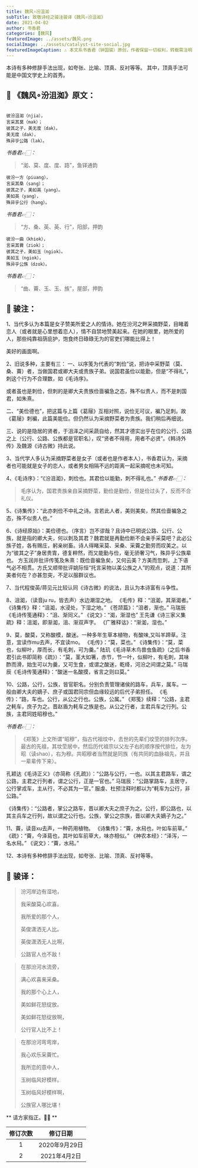 ```yaml
---
title: 魏风∘汾沮洳
subTitle: 致敬诗经之骏注骏译《魏风∘汾沮洳》 
date: 2021-04-02 
author: 书香君
categories: [魏风]
featuredImage: ../assets/魏风.png
socialImage: ../assets/catalyst-site-social.jpg
featuredImageCaption: ⚠️️ 本文系书香君（钟国骏）原创，作者保留一切权利，转载需注明出处。
---
```


本诗有多种修辞手法出现，如夸张、比喻、顶真、反衬等等。
其中，顶真手法可能是中国文学史上的首秀。

## 🌼 《魏风∘汾沮洳》原文：
```

彼汾沮洳（njia），
言采其莫（mak）；
彼其之子，美无度（dak）。
美无度（dak），
殊异乎公路（lak）。

```
*书香君👉🏻：* 

> “洳、莫、度、度、路”，鱼铎通韵

```
彼汾一方（piuang），
言采其桑（sang）；
彼其之子，美如英（yang）。
美如英（yang），
殊异乎公行（hang）。

```
*书香君👉🏻：* 

> “方、桑、英、英、行”，阳部，押韵

```
彼汾一曲（khiok），
言采其藚（ziok）；
彼其之子，美如玉（ngiok）。
美如玉（ngiok），
殊异乎公族（dzok）。

```
*书香君👉🏻：* 

> “曲、藚、玉、玉、族”，屋部，押韵

## 🍁️ 骏注：

1、当代多认为本篇是女子赞美所爱之人的情诗。她在汾河之畔采摘野菜，目睹着恋人（或者就是心里想着恋人），情不自禁地赞美起来。在她的眼里，她所爱的人，那些纯靠祖荫庇护，饱食终日碌碌无为的官吏们哪能比得上！

美好的画面啊。

2、旧说多种，主要有三：
一、以序笺为代表的“刺俭”说，把诗中采野菜（莫、桑、藚）者，当做国君或卿大夫或贵族子弟。说国君虽俭以能勤，但是“不得礼”，刺这个行为不合理数，如《毛诗序》。

或者虽也是刺俭，但刺的是卿大夫贵族俭啬褊急之态，殊不似贵人，而不是刺国君，如朱熹。

二、“美俭德也”，把这篇与上篇《葛屦》互相对照，说俭无可议，褊乃足刺。故《葛屦》刺褊，此篇美能俭。但仍然认为采摘野菜者为贵族。我们稍后再细说。

三、说的是隐居的贤者，于沮泽之间采蔬自给，然其才德实出乎在位的公行、公路之上（公行、公路、公族都是官职名），叹“贤者不得用，用者不必贤”。《韩诗外传》及魏源《诗古微》持此说。

3、当代学人多认为采摘野菜者是女子（或者也是作者本人），书香君认为，采摘者也可能就是女子的恋人，或者男女相隔不远的距离一起采摘呢也未可知。

4、《毛诗序》：“《汾沮洳》，刺俭也。其君俭以能勤，刺不得礼也。”
*书香君👉🏻：* 

> 毛序认为，国君贵族亲自采摘野菜，勤俭是勤俭，但是俭过头了，反而不合礼仪。

5、《诗集传》：“此亦刺俭不中礼之诗。言若此人者，美则美矣，然其俭啬褊急之态，殊不似贵人也。”

6、《诗经原始》：美俭德也。（序言）岂不谬哉？且诗中已明说公路、公行、公族，就是指的卿大夫，何以刺及其君？魏君就是再勤俭断不会亲手采莫吧？此必公族子姓，各有赐庄，躬亲树畜。诗人得睹采莫、采桑、采藚之勤劳而叹美之。以为“彼其之子”身居贵胄，德复粹然，而又能勤与俭，毫无骄奢习气，殊异乎公族辈也。
方玉润并批评传笺及朱熹：既俭啬褊急矣，又何云美？方美而忽刺，上下语气必不相贯。方氏又顺带批评姚际恒“托言采物以美公族之人”的观点，说道：其所美者何在？亦甚忽突，不足以服群议也。

7、当代程俊英/蒋见元比较认同《诗古微》的说法，且认为本诗富有斗争性。

8、沮洳，（读音ju ru，皆去声）水边潮湿之地。
《毛传》释：“沮洳，其渐洳者。”
《诗集传》释：“沮洳，水浸处，下湿之地。”
《苍颉篇》：“沮者，渐也。”
马瑞辰《毛诗传笺通释》：“沮、渐同义。”
《说文》：“洳，渐湿也”
王先谦《诗三家义集疏》释：沮洳，即渐洳，沮、渐双声字。
《广雅释诂》：“渐洳，湿也。”

9、莫，酸莫，又称酸模，酸迷。一种多年生草本植物，有酸味,又叫羊蹄草。注意，宜读作mu去声，不宜读mo。
《毛传》：“莫，菜也。”
《诗集传》：“莫，菜也，似柳叶，厚而长，有毛刺，可为羹。”
陆玑《毛诗草木鸟兽虫鱼疏》（之后书香君引此书即简称《疏》）：“莫，茎大如箸，赤节，节一叶，似柳叶，有毛刺，其味酢而滑，始生可以为羹，又可生食，或谓之酸迷，乾绛，河汾之间谓之莫。”
马瑞辰《毛诗传笺通释》：“酸迷一名酸摸，省言之则曰莫。”

10、公路，公行，公族，皆官职名。分别负责管理诸侯的路车，兵车，属车。一般由卿大夫的嫡子、庶子或国君同宗但血缘较远的后代子弟担任。
《毛传》：“路，车也。公行，从公之行也。公族，公属。”
《郑笺》续释：“公路，主君之軞车，庶子为之。晋赵盾为軞车之族是也。从公之行者，主君兵车之行列。公族，主君同姓昭穆也。”

*书香君👉🏻：* 

> 《郑笺》上文所谓“昭穆”，指古代祖坟中，去世的先辈们坟茔的排列次序。最古的先祖，其坟茔居中，然后历代祖宗以父左子右的顺序按代排位，左为昭（读shao），右为穆。共昭穆者当然就是同族（有共同的血脉祖先，并且一辈辈传下来）。

孔颖达《毛诗正义》（亦简称《孔疏》）：“公路与公行，一也。以其主君路车，谓之公路，主君之行列者，谓之公行，正是一官也。”
马瑞辰：“公路掌路车，主居守，公行掌戎车，主从行，不必其为一官。”
服虔、杜预注释时都以为“軞车为公行，非公路。”

《诗集传》：“公路者，掌公之路车，晋以卿大夫之庶子为之。公行，即公路也，以其主兵车之行列，故以谓之公行也。公族，掌公之宗族，晋以卿大夫嫡子为之。”

11、藚，读音xu去声，一种药用植物。
《诗集传》：“藚，水舄也，叶如车前草。”
《疏》：“藚，今泽蕮也，其叶如车前草大，味亦相似。”
《神农本经》：“泽泻，一名水舄。”
《说文》：“藚，水舄。”

12、本诗有多种修辞手法出现，如夸张、比喻、顶真、反衬等等。

## 🍁️ 骏译：

> 汾河岸边有湿地，
> 
> 我采酸莫心欢喜。
> 
> 我所爱的那个人，
> 
> 英俊潇洒无人比。
> 
> 英俊潇洒无人比啊，
> 
> 公路官人也不敌！

> 在那汾河水流旁，
> 
> 满心欢喜来采桑。
> 
> 我的那个心上人，
> 
> 美如鲜花怒绽放。
> 
> 美如鲜花怒绽放啊，
> 
> 公行官人比不上！

> 在那汾河弯弯岸，
> 
> 我心欢乐采藚忙。
> 
> 我所恋的意中人，
> 
> 玉树临风好模样。
> 
> 玉树临风好模样啊，
> 
> 公族官人哪比堪！

** 请方家指正。🙏🏻 **

| 修订次数      | 修订日期 | 
|   :----: |    :----:   | 
| 1    | 2020年9月29日       | 
| 2    | 2021年4月2日       | 
